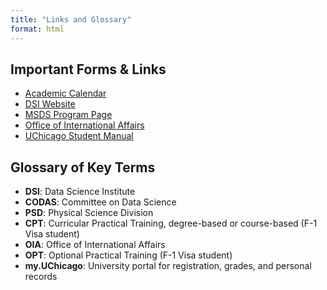 ```yaml
---
title: "Links and Glossary"
format: html
---
```


## Important Forms & Links

- [Academic Calendar](https://registrar.uchicago.edu/calendars/academic-calendars/)
- [DSI Website](https://datascience.uchicago.edu/)
- [MSDS Program Page](https://codas.uchicago.edu/academics/ms-data-science/)
- [Office of International Affairs](https://internationalaffairs.uchicago.edu/)
- [UChicago Student Manual](https://studentmanual.uchicago.edu/)

## Glossary of Key Terms

- **DSI**: Data Science Institute  
- **CODAS**: Committee on Data Science   
- **PSD**: Physical Science Division
- **CPT**: Curricular Practical Training, degree-based or course-based (F-1 Visa student)   
- **OIA**: Office of International Affairs 
- **OPT**: Optional Practical Training (F-1 Visa student)   
- **my.UChicago**: University portal for registration, grades, and personal records  


